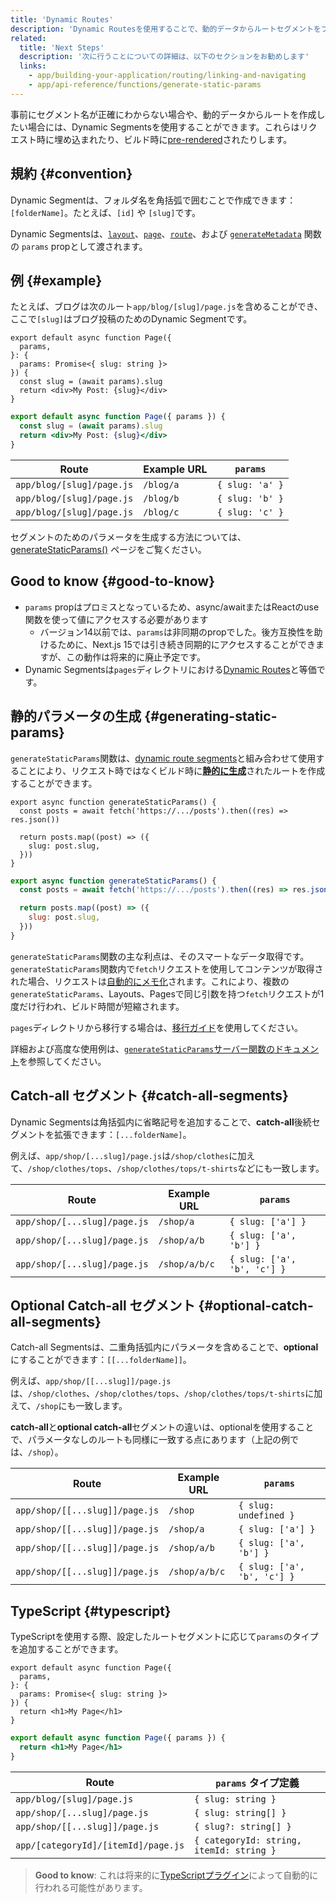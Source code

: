```yaml
---
title: 'Dynamic Routes'
description: 'Dynamic Routesを使用することで、動的データからルートセグメントをプログラムによって生成できます。'
related:
  title: 'Next Steps'
  description: '次に行うことについての詳細は、以下のセクションをお勧めします'
  links:
    - app/building-your-application/routing/linking-and-navigating
    - app/api-reference/functions/generate-static-params
---
```


事前にセグメント名が正確にわからない場合や、動的データからルートを作成したい場合には、Dynamic Segmentsを使用することができます。これらはリクエスト時に埋め込まれたり、ビルド時に[pre-rendered](#generating-static-params)されたりします。

## 規約 {#convention}

Dynamic Segmentは、フォルダ名を角括弧で囲むことで作成できます：`[folderName]`。たとえば、`[id]` や `[slug]`です。

Dynamic Segmentsは、[`layout`](/docs/app/api-reference/file-conventions/layout)、[`page`](/docs/app/api-reference/file-conventions/page)、[`route`](/docs/app/building-your-application/routing/route-handlers)、および [`generateMetadata`](/docs/app/api-reference/functions/generate-metadata#generatemetadata-function) 関数の `params` propとして渡されます。

## 例 {#example}

たとえば、ブログは次のルート`app/blog/[slug]/page.js`を含めることができ、ここで`[slug]`はブログ投稿のためのDynamic Segmentです。

<Tabs>
<TabItem value="tsx" label="TypeScript">

```tsx title="app/blog/[slug]/page.tsx" switcher
export default async function Page({
  params,
}: {
  params: Promise<{ slug: string }>
}) {
  const slug = (await params).slug
  return <div>My Post: {slug}</div>
}
```

</TabItem>
<TabItem value="jsx" label="JavaScript">

```jsx title="app/blog/[slug]/page.js" switcher
export default async function Page({ params }) {
  const slug = (await params).slug
  return <div>My Post: {slug}</div>
}
```

</TabItem>
</Tabs>

| Route                     | Example URL | `params`        |
| ------------------------- | ----------- | --------------- |
| `app/blog/[slug]/page.js` | `/blog/a`   | `{ slug: 'a' }` |
| `app/blog/[slug]/page.js` | `/blog/b`   | `{ slug: 'b' }` |
| `app/blog/[slug]/page.js` | `/blog/c`   | `{ slug: 'c' }` |

セグメントのためのパラメータを生成する方法については、[generateStaticParams()](#generating-static-params) ページをご覧ください。

## Good to know {#good-to-know}

- `params` propはプロミスとなっているため、async/awaitまたはReactのuse関数を使って値にアクセスする必要があります
  - バージョン14以前では、`params`は非同期のpropでした。後方互換性を助けるために、Next.js 15では引き続き同期的にアクセスすることができますが、この動作は将来的に廃止予定です。
- Dynamic Segmentsは`pages`ディレクトリにおける[Dynamic Routes](https://nextjs.org/docs/canary/pages/building-your-application/routing/dynamic-routes)と等価です。

## 静的パラメータの生成 {#generating-static-params}

`generateStaticParams`関数は、[dynamic route segments](/docs/app/building-your-application/routing/dynamic-routes)と組み合わせて使用することにより、リクエスト時ではなくビルド時に[**静的に生成**](/docs/app/building-your-application/rendering/server-components#static-rendering-default)されたルートを作成することができます。

<Tabs>
<TabItem value="tsx" label="TypeScript">

```tsx title="app/blog/[slug]/page.tsx" switcher
export async function generateStaticParams() {
  const posts = await fetch('https://.../posts').then((res) => res.json())

  return posts.map((post) => ({
    slug: post.slug,
  }))
}
```

</TabItem>
<TabItem value="jsx" label="JavaScript">

```jsx title="app/blog/[slug]/page.js" switcher
export async function generateStaticParams() {
  const posts = await fetch('https://.../posts').then((res) => res.json())

  return posts.map((post) => ({
    slug: post.slug,
  }))
}
```

</TabItem>
</Tabs>

`generateStaticParams`関数の主な利点は、そのスマートなデータ取得です。`generateStaticParams`関数内で`fetch`リクエストを使用してコンテンツが取得された場合、リクエストは[自動的にメモ化](/docs/app/building-your-application/caching#request-memoization)されます。これにより、複数の`generateStaticParams`、Layouts、Pagesで同じ引数を持つ`fetch`リクエストが1度だけ行われ、ビルド時間が短縮されます。

`pages`ディレクトリから移行する場合は、[移行ガイド](/docs/app/building-your-application/upgrading/app-router-migration#dynamic-paths-getstaticpaths)を使用してください。

詳細および高度な使用例は、[`generateStaticParams`サーバー関数のドキュメント](/docs/app/api-reference/functions/generate-static-params)を参照してください。

## Catch-all セグメント {#catch-all-segments}

Dynamic Segmentsは角括弧内に省略記号を追加することで、**catch-all**後続セグメントを拡張できます：`[...folderName]`。

例えば、`app/shop/[...slug]/page.js`は`/shop/clothes`に加えて、`/shop/clothes/tops`、`/shop/clothes/tops/t-shirts`などにも一致します。

| Route                        | Example URL   | `params`                    |
| ---------------------------- | ------------- | --------------------------- |
| `app/shop/[...slug]/page.js` | `/shop/a`     | `{ slug: ['a'] }`           |
| `app/shop/[...slug]/page.js` | `/shop/a/b`   | `{ slug: ['a', 'b'] }`      |
| `app/shop/[...slug]/page.js` | `/shop/a/b/c` | `{ slug: ['a', 'b', 'c'] }` |

## Optional Catch-all セグメント {#optional-catch-all-segments}

Catch-all Segmentsは、二重角括弧内にパラメータを含めることで、**optional**にすることができます：`[[...folderName]]`。

例えば、`app/shop/[[...slug]]/page.js`は、`/shop/clothes`、`/shop/clothes/tops`、`/shop/clothes/tops/t-shirts`に加えて、`/shop`にも一致します。

**catch-all**と**optional catch-all**セグメントの違いは、optionalを使用することで、パラメータなしのルートも同様に一致する点にあります（上記の例では、`/shop`）。

| Route                          | Example URL   | `params`                    |
| ------------------------------ | ------------- | --------------------------- |
| `app/shop/[[...slug]]/page.js` | `/shop`       | `{ slug: undefined }`       |
| `app/shop/[[...slug]]/page.js` | `/shop/a`     | `{ slug: ['a'] }`           |
| `app/shop/[[...slug]]/page.js` | `/shop/a/b`   | `{ slug: ['a', 'b'] }`      |
| `app/shop/[[...slug]]/page.js` | `/shop/a/b/c` | `{ slug: ['a', 'b', 'c'] }` |

## TypeScript {#typescript}

TypeScriptを使用する際、設定したルートセグメントに応じて`params`のタイプを追加することができます。

<Tabs>
<TabItem value="tsx" label="TypeScript">

```tsx title="app/blog/[slug]/page.tsx" switcher
export default async function Page({
  params,
}: {
  params: Promise<{ slug: string }>
}) {
  return <h1>My Page</h1>
}
```

</TabItem>
<TabItem value="jsx" label="JavaScript">

```jsx title="app/blog/[slug]/page.js" switcher
export default async function Page({ params }) {
  return <h1>My Page</h1>
}
```

</TabItem>
</Tabs>

| Route                               | `params` タイプ定義                      |
| ----------------------------------- | ---------------------------------------- |
| `app/blog/[slug]/page.js`           | `{ slug: string }`                       |
| `app/shop/[...slug]/page.js`        | `{ slug: string[] }`                     |
| `app/shop/[[...slug]]/page.js`      | `{ slug?: string[] }`                    |
| `app/[categoryId]/[itemId]/page.js` | `{ categoryId: string, itemId: string }` |

> **Good to know**: これは将来的に[TypeScriptプラグイン](/docs/app/building-your-application/configuring/typescript#typescript-plugin)によって自動的に行われる可能性があります。
